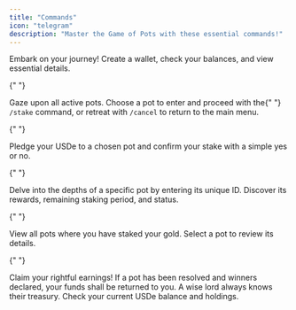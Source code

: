 ```yaml
---
title: "Commands"
icon: "telegram"
description: "Master the Game of Pots with these essential commands!"
---
```


<AccordionGroup>
  <Accordion icon="pointer" title="/start">
    Embark on your journey! Create a wallet, check your balances, and view essential details.
  </Accordion>

{" "}

<Accordion icon="pointer" title="/pots">
  Gaze upon all active pots. Choose a pot to enter and proceed with the{" "}
  <code>/stake</code> command, or retreat with <code>/cancel</code> to return to
  the main menu.
</Accordion>

{" "}

<Accordion icon="pointer" title="/stake">
  Pledge your USDe to a chosen pot and confirm your stake with a simple yes or
  no.
</Accordion>

{" "}

<Accordion icon="pointer" title="/pot <pot_id>">
  Delve into the depths of a specific pot by entering its unique ID. Discover
  its rewards, remaining staking period, and status.
</Accordion>

{" "}

<Accordion icon="pointer" title="/mypots">
  View all pots where you have staked your gold. Select a pot to review its
  details.
</Accordion>

{" "}

<Accordion icon="pointer" title="/withdraw">
  Claim your rightful earnings! If a pot has been resolved and winners declared,
  your funds shall be returned to you.
</Accordion>

   <Accordion icon="pointer" title="/balance">
    A wise lord always knows their treasury. Check your current USDe balance and holdings.
  </Accordion>
</AccordionGroup>
